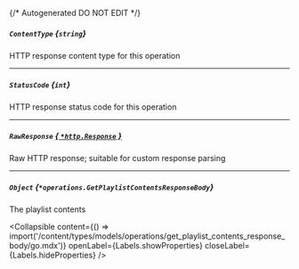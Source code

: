 {/* Autogenerated DO NOT EDIT  */}

##### `ContentType` *{`string`}*
HTTP response content type for this operation

---
##### `StatusCode` *{`int`}*
HTTP response status code for this operation

---
##### `RawResponse` [*{ `*http.Response` }*](https://pkg.go.dev/net/http#Response)
Raw HTTP response; suitable for custom response parsing

---
##### `Object` *{`*operations.GetPlaylistContentsResponseBody`}*
The playlist contents

<Collapsible content={() => import('/content/types/models/operations/get_playlist_contents_response_body/go.mdx')} openLabel={Labels.showProperties} closeLabel={Labels.hideProperties} />



